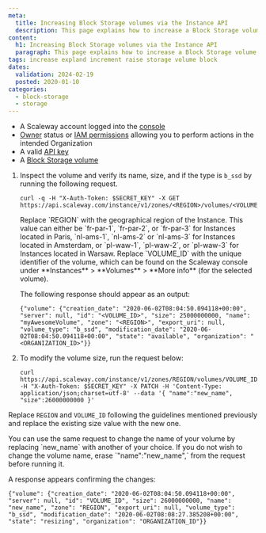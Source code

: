 ```yaml
---
meta:
  title: Increasing Block Storage volumes via the Instance API
  description: This page explains how to increase a Block Storage volume using the Instance API.
content:
  h1: Increasing Block Storage volumes via the Instance API
  paragraph: This page explains how to increase a Block Storage volume
tags: increase expland increment raise storage volume block
dates:
  validation: 2024-02-19
  posted: 2020-01-10
categories:
  - block-storage
  - storage
---
```


<Macro id="requirements" />

- A Scaleway account logged into the [console](https://console.scaleway.com/)
- [Owner](/identity-and-access-management/iam/concepts/#owner) status or [IAM permissions](/identity-and-access-management/iam/concepts/#permission) allowing you to perform actions in the intended Organization
- A valid [API key](/identity-and-access-management/iam/how-to/create-api-keys/)
- A [Block Storage volume](/compute/instances/api-cli/creating-a-volume/)


1. Inspect the volume and verify its name, size, and if the type is `b_ssd` by running the following request.
    ```
    curl -q -H "X-Auth-Token: $SECRET_KEY" -X GET https://api.scaleway.com/instance/v1/zones/<REGION>/volumes/<VOLUME_ID>
    ```

    <Message type="note">
      Replace `REGION` with the geographical region of the Instance. This value can either be `fr-par-1`, `fr-par-2`, or  `fr-par-3` for Instances located in Paris, `nl-ams-1`, `nl-ams-2` or `nl-ams-3` for Instances located in Amsterdam, or `pl-waw-1`, `pl-waw-2`, or `pl-waw-3` for Instances located in Warsaw. Replace `VOLUME_ID` with the unique identifier of the volume, which can be found on the Scaleway console under **Instances** > **Volumes** > **More info** (for the selected volume).
    </Message>

    The following response should appear as an output:

    ```
    {"volume": {"creation_date": "2020-06-02T08:04:50.094118+00:00", "server": null, "id": "<VOLUME_ID>", "size": 25000000000, "name": "myAwesomeVolume", "zone": "<REGION>", "export_uri": null, "volume_type": "b_ssd", "modification_date": "2020-06-02T08:04:50.094118+00:00", "state": "available", "organization": "<ORGANIZATION_ID>"}}
    ```
2. To modify the volume size, run the request below:
    ```
    curl https://api.scaleway.com/instance/v1/zones/REGION/volumes/VOLUME_ID -H "X-Auth-Token: $SECRET_KEY" -X PATCH -H 'Content-Type: application/json;charset=utf-8' --data '{ "name":"new_name", "size":26000000000 }'
    ```
  Replace `REGION` and `VOLUME_ID` following the guidelines mentioned previously and replace the existing size value with the new one.

  <Message type="note">
    You can use the same request to change the name of your volume by replacing `new_name` with another of your choice. If you do not wish to change the volume name, erase `"name":"new_name",` from the request before running it.
  </Message>

  A response appears confirming the changes:
  ```
  {"volume": {"creation_date": "2020-06-02T08:04:50.094118+00:00", "server": null, "id": "VOLUME_ID", "size": 26000000000, "name": "new_name", "zone": "REGION", "export_uri": null, "volume_type": "b_ssd", "modification_date": "2020-06-02T08:08:27.385208+00:00", "state": "resizing", "organization": "ORGANIZATION_ID"}}
  ```


